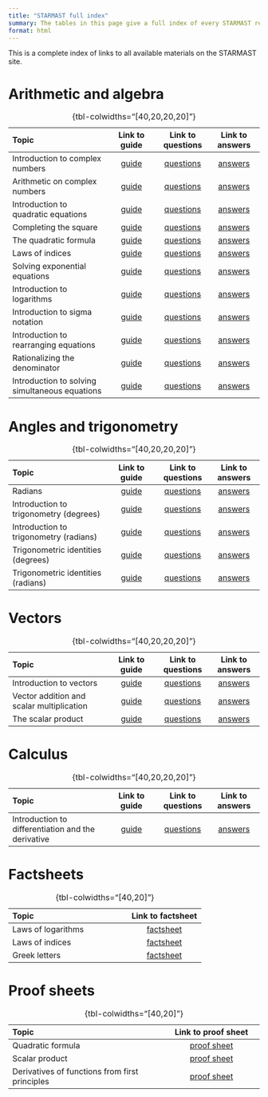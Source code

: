 ```yaml
---
title: "STARMAST full index"
summary: The tables in this page give a full index of every STARMAST resource.
format: html
---
```


<!-- Public facing manual index. Only fully complete resources may be added to the tables below. -->

This is a complete index of links to all available materials on the STARMAST site.

# Arithmetic and algebra {-}

| **Topic**                            | Link to guide      | Link to questions  | Link to answers    |
|:-------------------------------------|:------------------:|:------------------:|:------------------:|
| Introduction to complex numbers  | [guide](./studyguides/introtocomplexnumbers.qmd) | [questions](./questions/qs-introtocomplexnumbers.qmd) | [answers](./answers/as-introtocomplexnumbers.qmd) |
| Arithmetic on complex numbers  | [guide](./studyguides/arithmeticoncomplexnumbers.qmd) | [questions](./questions/qs-arithmeticoncomplexnumbers.qmd) | [answers](./answers/as-arithmeticoncomplexnumbers.qmd) |
| Introduction to quadratic equations  | [guide](./studyguides/introtoquadratics.qmd) | [questions](./questions/qs-introtoquadratics.qmd) | [answers](./answers/as-introtoquadratics.qmd) |
| Completing the square  | [guide](./studyguides/completingthesquare.qmd) | [questions](./questions/qs-completingthesquare.qmd) | [answers](./answers/as-completingthesquare.qmd) |
| The quadratic formula                | [guide](./studyguides/quadraticformula.qmd) |[questions](./questions/qs-quadraticformula.qmd) | [answers](./answers/as-quadraticformula.qmd) |
| Laws of indices                      | [guide](./studyguides/lawsofindices.qmd) | [questions](./questions/qs-lawsofindices.qmd) | [answers](./answers/as-lawsofindices.qmd) |
| Solving exponential equations        | [guide](./studyguides/solvingeqsindices.qmd) | [questions](./questions/qs-solvingeqsindices.qmd) | [answers](./answers/as-solvingeqsindices.qmd) |
| Introduction to logarithms                           | [guide](./studyguides/logarithms.qmd) | [questions](./questions/qs-logarithms.qmd) | [answers](./answers/as-logarithms.qmd) |
| Introduction to sigma notation                       | [guide](./studyguides/sigmanotation.qmd) | [questions](./questions/qs-sigmanotation.qmd) | [answers](./answers/as-sigmanotation.qmd) |
| Introduction to rearranging equations                | [guide](./studyguides/introtorearrange.qmd) | [questions](./questions/qs-introtorearrange.qmd) | [answers](./answers/as-introtorearrange.qmd) |
| Rationalizing the denominator                | [guide](./studyguides/rationalizingthedenominator.qmd) | [questions](./questions/qs-rationalizingthedenominator.qmd) | [answers](./answers/as-rationalizingthedenominator.qmd) |
| Introduction to solving simultaneous equations               | [guide](./studyguides/introtosimeqs.qmd) | [questions](./questions/qs-introtosimeqs.qmd) | [answers](./answers/as-introtosimeqs.qmd) |


: {tbl-colwidths="[40,20,20,20]"}

<!-- | Further sigma notation                       | [guide](./studyguides/furthersigmanotation.qmd) | [questions](./questions/qs-furthersigmanotation.qmd) | [answers](./answers/as-furthersigmanotation.qmd) | -->
<!-- | Rearranging trig and logs            | [guide](./studyguides/rearrangingtrigandlogs.qmd) | [questions](./questions/qs-rearrangingtrigandlogs.qmd) | [answers](./answers/as-rearrangingtrigandlogs.qmd) | -->


# Angles and trigonometry {-}

| **Topic**                            | Link to guide      | Link to questions  | Link to answers    |
|:-------------------------------------|:------------------:|:------------------:|:------------------:|
| Radians                              | [guide](./studyguides/radians.qmd) | [questions](./questions/qs-radians.qmd) | [answers](./answers/as-radians.qmd) |
| Introduction to trigonometry (degrees)         | [guide](./studyguides/trigonometry-degrees.qmd) | [questions](./questions/qs-trigonometry-degrees.qmd) | [answers](./answers/as-trigonometry-degrees.qmd) |
| Introduction to trigonometry (radians)         | [guide](./studyguides/trigonometry-radians.qmd) | [questions](./questions/qs-trigonometry-radians.qmd) | [answers](./answers/as-trigonometry-radians.qmd) |
| Trigonometric identities (degrees)            | [guide](./studyguides/trigonometricidentities-degrees.qmd) | [questions](./questions/qs-trigonometricidentities-degrees.qmd) | [answers](./answers/as-trigonometricidentities-degrees.qmd) |
| Trigonometric identities (radians)            | [guide](./studyguides/trigonometricidentities-radians.qmd) | [questions](./questions/qs-trigonometricidentities-radians.qmd) | [answers](./answers/as-trigonometricidentities-radians.qmd) |

: {tbl-colwidths="[40,20,20,20]"}

# Vectors {-}

| **Topic**                            | Link to guide      | Link to questions  | Link to answers    |
|:-------------------------------------|:------------------:|:------------------:|:------------------:|
| Introduction to vectors              | [guide](./studyguides/introductiontovectors.qmd) | [questions](./questions/qs-introductiontovectors.qmd) | [answers](./answers/as-introductiontovectors.qmd) |
| Vector addition and scalar multiplication | [guide](./studyguides/addandsm.qmd) | [questions](./questions/qs-addandsm.qmd) | [answers](./answers/as-addandsm.qmd) |
| The scalar product                   | [guide](./studyguides/scalarproduct.qmd) | [questions](./questions/qs-scalarproduct.qmd) | [answers](./answers/as-scalarproduct.qmd) |

: {tbl-colwidths="[40,20,20,20]"}

# Calculus {-}

| **Topic**                            | Link to guide      | Link to questions  | Link to answers    |
|:-------------------------------------|:------------------:|:------------------:|:------------------:|
| Introduction to differentiation and the derivative              | [guide](./studyguides/introtodifferentiation.qmd) | [questions](./questions/qs-introtodifferentiation.qmd) | [answers](./answers/as-introtodifferentiations.qmd) |

: {tbl-colwidths="[40,20,20,20]"}


# Factsheets

| **Topic**                            | Link to factsheet      |
|:-------------------------------------|:----------------------:| 
| Laws of logarithms                   | [factsheet](./factsheets/f-lawsoflogarithms.qmd) | 
| Laws of indices                      | [factsheet](./factsheets/f-lawsofindices.qmd) | 
| Greek letters                        | [factsheet](./factsheets/f-greekletters.qmd) |

: {tbl-colwidths="[40,20]"}

# Proof sheets

| **Topic**                            | Link to proof sheet      |
|:-------------------------------------|:----------------------:| 
| Quadratic formula                    | [proof sheet](./proofsheets/ps-quadraticformula.qmd) | 
| Scalar product                       | [proof sheet](./proofsheets/ps-scalarproduct.qmd) | 
| Derivatives of functions from first principles  | [proof sheet](./proofsheets/ps-introtodifferentiation.qmd) | 

: {tbl-colwidths="[40,20]"}